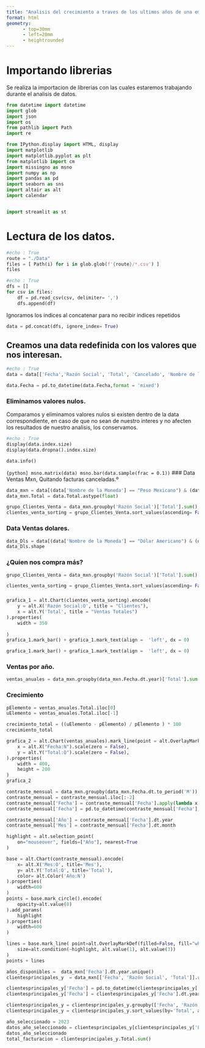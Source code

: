 ```yaml
---
title: "Analisis del crecimiento a traves de los ultimos años de una empresa en operaciòn."
format: html
geometry:
      - top=30mm
      - left=20mm
      - heightrounded
---
```


# Importando librerias 


Se realiza la importacion de librerias con las cuales estaremos trabajando durante el analisis de datos.
```python


from datetime import datetime
import glob
import json
import os
from pathlib import Path
import re

from IPython.display import HTML, display
import matplotlib
import matplotlib.pyplot as plt
from matplotlib import cm
import missingno as msno
import numpy as np
import pandas as pd
import seaborn as sns
import altair as alt
import calendar


import streamlit as st
```
 
# Lectura de los datos.

```python
#echo : True
route = "./Data"
files = [ Path(i) for i in glob.glob(f'{route}/*.csv') ]
files
```

```python
#echo : True
dfs = []
for csv in files:
    df = pd.read_csv(csv, delimiter= ',')
    dfs.append(df)

```

Ignoramos los indices al concatenar para no recibir indices repetidos

```python
data = pd.concat(dfs, ignore_index= True)
```
## Creamos una data redefinida con los valores que nos interesan.

```python
#echo : True
data = data[['Fecha','Razón Social', 'Total', 'Cancelado', 'Nombre de la Moneda', 'Nombre del agente']]

data.Fecha = pd.to_datetime(data.Fecha,format = 'mixed')

```

### Eliminamos valores nulos.
Comparamos y eliminamos valores nulos si existen dentro de la data correspondiente, en caso de que no sean de nuestro interes y no afecten los resultados de nuestro analisis, los conservamos.

```python
#echo : True
display(data.index.size)
display(data.dropna().index.size)
```

```python
data.info()
```
```{python]
msno.matrix(data)
msno.bar(data.sample(frac = 0.1))
```
### Data Ventas Mxn, Quitando facturas canceladas.º
```python
data_mxn = data[(data['Nombre de la Moneda'] == "Peso Mexicano") & (data['Cancelado'] == 0)]
data_mxn.Total = data.Total.astype(float)

grupo_Clientes_Venta = data_mxn.groupby('Razón Social')['Total'].sum()
clientes_venta_sorting = grupo_Clientes_Venta.sort_values(ascending= False).reset_index().head(30)

```

### Data Ventas dolares.

```python
data_Dls = data[(data['Nombre de la Moneda'] == "Dólar Americano") & (data['Cancelado'] == 0)]
data_Dls.shape
```

### ¿Quien nos compra más?

```python
grupo_Clientes_Venta = data_mxn.groupby('Razón Social')['Total'].sum()

```


```python
clientes_venta_sorting = grupo_Clientes_Venta.sort_values(ascending= False).reset_index().head(30)
```
### 



```python
grafica_1 = alt.Chart(clientes_venta_sorting).encode(
    y = alt.X('Razón Social:O', title = "Clientes"),
    x = alt.Y('Total', title = "Ventas Totales")
).properties(
    width = 350
    
)
grafica_1.mark_bar() + grafica_1.mark_text(align =  'left', dx = 0)
```



```python
grafica_1.mark_bar() + grafica_1.mark_text(align =  'left', dx = 0)
```

### Ventas por año.

```python
ventas_anuales = data_mxn.groupby(data_mxn.Fecha.dt.year)['Total'].sum().reset_index()

```


### Crecimiento
```python

pElemento = ventas_anuales.Total.iloc[0]
uElemento = ventas_anuales.Total.iloc[-1]

crecimiento_total = ((uElemento - pElemento) / pElemento ) * 100
crecimiento_total
```


```python
grafica_2 = alt.Chart(ventas_anuales).mark_line(point = alt.OverlayMarkDef(filled = False, fill = "white", color = "#d62728"), color = "#d62728").encode(
    x = alt.X("Fecha:N").scale(zero = False),
    y = alt.Y("Total:Q").scale(zero = False),
).properties(
    width = 400,
    height = 200
)
grafica_2
```


```python
contraste_mensual = data_mxn.groupby(data_mxn.Fecha.dt.to_period('M'))['Total'].sum().reset_index()
contraste_mensual = contraste_mensual.iloc[:-2]
contraste_mensual['Fecha'] = contraste_mensual['Fecha'].apply(lambda x: x.to_timestamp())
contraste_mensual['Fecha'] = pd.to_datetime(contraste_mensual['Fecha'], format='%Y-%m')
```
```python
contraste_mensual['Año'] = contraste_mensual['Fecha'].dt.year
contraste_mensual['Mes'] = contraste_mensual['Fecha'].dt.month

highlight = alt.selection_point(
    on="mouseover", fields=["Año"], nearest=True
)

base = alt.Chart(contraste_mensual).encode(
    x= alt.X('Mes:O', title='Mes'),
    y= alt.Y('Total:Q', title='Total'),
    color= alt.Color('Año:N')
).properties(
    width=600
)
points = base.mark_circle().encode(
    opacity=alt.value(0)
).add_params(
    highlight
).properties(
    width=600
)

lines = base.mark_line( point=alt.OverlayMarkDef(filled=False, fill="white")).encode(
    size=alt.condition(~highlight, alt.value(1), alt.value(3))
)
points + lines
```


```python
años_disponibles =  data_mxn['Fecha'].dt.year.unique()
clientesprincipales_y  = data_mxn[['Fecha', 'Razón Social', 'Total']].reset_index(drop = True)

clientesprincipales_y['Fecha'] = pd.to_datetime(clientesprincipales_y['Fecha'])
clientesprincipales_y['Fecha'] = clientesprincipales_y['Fecha'].dt.year

clientesprincipales_y = clientesprincipales_y.groupby(['Fecha', 'Razón Social'])['Total'].sum().reset_index()
clientesprincipales_y = clientesprincipales_y.sort_values(by='Total', ascending=False)

año_seleccionado = 2023
datos_año_seleccionado = clientesprincipales_y[clientesprincipales_y['Fecha'] == año_seleccionado].head(3)
datos_año_seleccionado
total_facturacion = clientesprincipales_y.Total.sum()
```